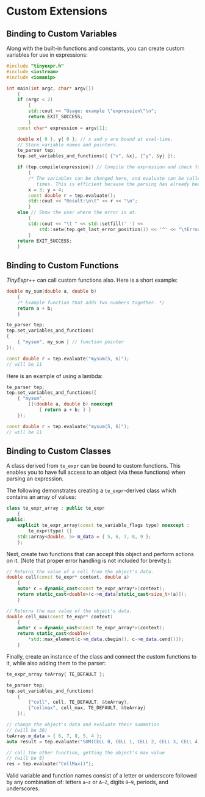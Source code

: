 # Custom Extensions

## Binding to Custom Variables {-}

::: {.minipage data-latex="{\textwidth}"}
Along with the built-in functions and constants, you can create custom variables\index{variables!binding to custom}  for use in expressions:

```cpp
#include "tinyexpr.h"
#include <iostream>
#include <iomanip>

int main(int argc, char* argv[])
    {
    if (argc < 2)
        {
        std::cout << "Usage: example \"expression\"\n";
        return EXIT_SUCCESS;
        }
    const char* expression = argv[1];

    double x{ 0 }, y{ 0 }; // x and y are bound at eval-time.
    // Store variable names and pointers.
    te_parser tep;
    tep.set_variables_and_functions({ {"x", &x}, {"y", &y} });

    if (tep.compile(expression)) // Compile the expression and check for errors.
        {
        /* The variables can be changed here, and evaluate can be called multiple
           times. This is efficient because the parsing has already been done.*/
        x = 3; y = 4;
        const double r = tep.evaluate();
        std::cout << "Result:\n\t" << r << "\n";
        }
    else // Show the user where the error is at.
        {
        std::cout << "\t " << std::setfill(' ') <<
            std::setw(tep.get_last_error_position()) << '^' << "\tError here\n";
        }
    return EXIT_SUCCESS;
    }
```
:::

::: {.minipage data-latex="{\textwidth}"}
## Binding to Custom Functions {-}

*TinyExpr++* can call custom functions\index{functions!binding to custom} also. Here is a short example:

```cpp
double my_sum(double a, double b)
    {
    /* Example function that adds two numbers together. */
    return a + b;
    }

te_parser tep;
tep.set_variables_and_functions(
{
    { "mysum", my_sum } // function pointer
});

const double r = tep.evaluate("mysum(5, 6)");
// will be 11
```

Here is an example of using a lambda:

```cpp
te_parser tep;
tep.set_variables_and_functions({
    { "mysum",
        [](double a, double b) noexcept
            { return a + b; } }
    });

const double r = tep.evaluate("mysum(5, 6)");
// will be 11
```
:::

::: {.minipage data-latex="{\textwidth}"}
## Binding to Custom Classes {-}

A class derived from `te_expr` can be bound to custom functions\index{classes!binding to custom}. This enables you to
have full access to an object (via these functions) when parsing an expression.

The following demonstrates creating a `te_expr`-derived class which contains an array of values:

```cpp
class te_expr_array : public te_expr
    {
public:
    explicit te_expr_array(const te_variable_flags type) noexcept :
        te_expr(type) {}
    std::array<double, 5> m_data = { 5, 6, 7, 8, 9 };
    };
```

Next, create two functions that can accept this object and perform
actions on it. (Note that proper error handling is not included for brevity.):

```cpp
// Returns the value of a cell from the object's data.
double cell(const te_expr* context, double a)
    {
    auto* c = dynamic_cast<const te_expr_array*>(context);
    return static_cast<double>(c->m_data[static_cast<size_t>(a)]);
    }

// Returns the max value of the object's data.
double cell_max(const te_expr* context)
    {
    auto* c = dynamic_cast<const te_expr_array*>(context);
    return static_cast<double>(
        *std::max_element(c->m_data.cbegin(), c->m_data.cend()));
    }
```

Finally, create an instance of the class and connect the custom functions to it,
while also adding them to the parser:

```cpp
te_expr_array teArray{ TE_DEFAULT };

te_parser tep;
tep.set_variables_and_functions(
    {
        {"cell", cell, TE_DEFAULT, &teArray},
        {"cellmax", cell_max, TE_DEFAULT, &teArray}
    });

// change the object's data and evaluate their summation
// (will be 30)
teArray.m_data = { 6, 7, 8, 5, 4 };
auto result = tep.evaluate("SUM(CELL 0, CELL 1, CELL 2, CELL 3, CELL 4)");

// call the other function, getting the object's max value
// (will be 8)
res = tep.evaluate("CellMax()");
```

:::: {.notesection data-latex=""}
Valid variable and function names consist of a letter or underscore followed by any combination
of: letters `a–z` or `A–Z`, digits `0–9`, periods, and underscores.
::::
:::
